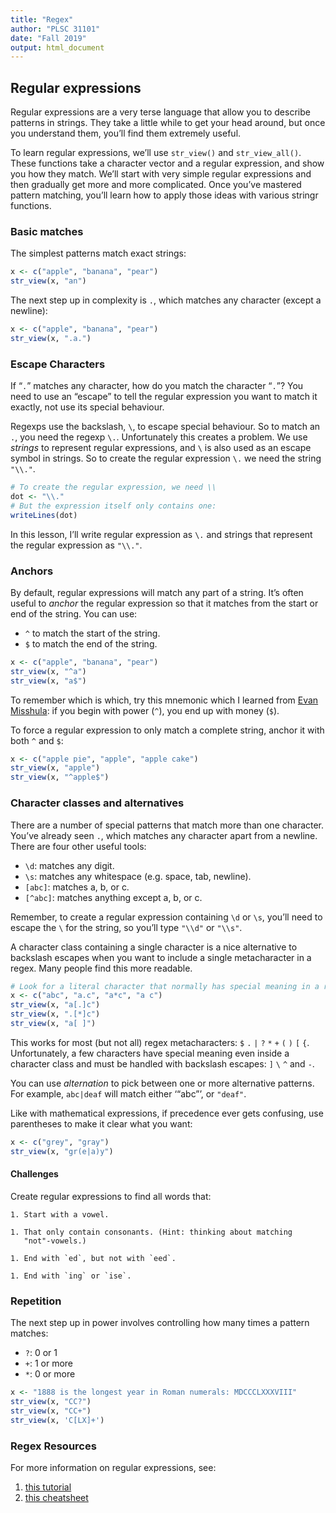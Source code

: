 ```yaml
---
title: "Regex"
author: "PLSC 31101"
date: "Fall 2019"
output: html_document
---
```


## Regular expressions

Regular expressions are a very terse language that allow you to describe patterns in strings. They take a little while to get your head around, but once you understand them, you'll find them extremely useful. 

To learn regular expressions, we'll use `str_view()` and `str_view_all()`. These functions take a character vector and a regular expression, and show you how they match. We'll start with very simple regular expressions and then gradually get more and more complicated. Once you've mastered pattern matching, you'll learn how to apply those ideas with various stringr functions.

### Basic matches

The simplest patterns match exact strings:

```r
x <- c("apple", "banana", "pear")
str_view(x, "an")
```

The next step up in complexity is `.`, which matches any character (except a newline):

```r
x <- c("apple", "banana", "pear")
str_view(x, ".a.")
```

### Escape Characters

If "`.`" matches any character, how do you match the character "`.`"? You need to use an "escape" to tell the regular expression you want to match it exactly, not use its special behaviour. 

Regexps use the backslash, `\`, to escape special behaviour. So to match an `.`, you need the regexp `\.`. Unfortunately this creates a problem. We use *strings* to represent regular expressions, and `\` is also used as an escape symbol in strings. So to create the regular expression `\.` we need the string `"\\."`. 

```r
# To create the regular expression, we need \\
dot <- "\\."
# But the expression itself only contains one:
writeLines(dot)
```

In this lesson, I'll write regular expression as `\.` and strings that represent the regular expression as `"\\."`.

### Anchors

By default, regular expressions will match any part of a string. It's often useful to _anchor_ the regular expression so that it matches from the start or end of the string. You can use:

* `^` to match the start of the string.
* `$` to match the end of the string.

```r
x <- c("apple", "banana", "pear")
str_view(x, "^a")
str_view(x, "a$")
```

To remember which is which, try this mnemonic which I learned from [Evan Misshula](https://twitter.com/emisshula/status/323863393167613953): if you begin with power (`^`), you end up with money (`$`).

To force a regular expression to only match a complete string, anchor it with both `^` and `$`:

```r
x <- c("apple pie", "apple", "apple cake")
str_view(x, "apple")
str_view(x, "^apple$")
```

### Character classes and alternatives

There are a number of special patterns that match more than one character. You've already seen `.`, which matches any character apart from a newline. There are four other useful tools:

* `\d`: matches any digit.
* `\s`: matches any whitespace (e.g. space, tab, newline).
* `[abc]`: matches a, b, or c.
* `[^abc]`: matches anything except a, b, or c.

Remember, to create a regular expression containing `\d` or `\s`, you'll need to escape the `\` for the string, so you'll type `"\\d"` or `"\\s"`.

A character class containing a single character is a nice alternative to backslash escapes when you want to include a single metacharacter in a regex. Many people find this more readable.

```r
# Look for a literal character that normally has special meaning in a regex
x <- c("abc", "a.c", "a*c", "a c")
str_view(x, "a[.]c")
str_view(x, ".[*]c")
str_view(x, "a[ ]")
```

This works for most (but not all) regex metacharacters: `$` `.` `|` `?` `*` `+` `(` `)` `[` `{`. Unfortunately, a few characters have special meaning even inside a character class and must be handled with backslash escapes: `]` `\` `^` and `-`.

You can use _alternation_ to pick between one or more alternative patterns. For example, `abc|deaf` will match either '"abc"', or `"deaf"`. 

Like with mathematical expressions, if precedence ever gets confusing, use parentheses to make it clear what you want:

```r
x <- c("grey", "gray")
str_view(x, "gr(e|a)y")
```

#### Challenges {-}

Create regular expressions to find all words that:

    1. Start with a vowel.

    1. That only contain consonants. (Hint: thinking about matching 
       "not"-vowels.)

    1. End with `ed`, but not with `eed`.
    
    1. End with `ing` or `ise`.

### Repetition

The next step up in power involves controlling how many times a pattern matches:

* `?`: 0 or 1
* `+`: 1 or more
* `*`: 0 or more

```r
x <- "1888 is the longest year in Roman numerals: MDCCCLXXXVIII"
str_view(x, "CC?")
str_view(x, "CC+")
str_view(x, 'C[LX]+')
```

### Regex Resources

For more information on regular expressions, see:

1. [this tutorial](http://regextutorials.com/)
2. [this cheatsheet](https://medium.com/factory-mind/regex-tutorial-a-simple-cheatsheet-by-examples-649dc1c3f285)


